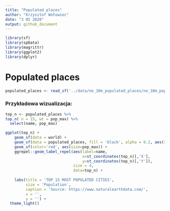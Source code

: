 ```yaml
---
title: "Populated places"
author: "Krzysztof Wołowiec"
date: "3 05 2020"
output: github_document
---
```


```r
library(sf)
library(spData)
library(magrittr)
library(ggplot2)
library(dplyr)
```


# Populated places

```r
populated_places <- read_sf('../data/ne_10m_populated_places/ne_10m_populated_places_simple.shp')
```

### Przykładowa wizualizacja:

```r
top_n <- populated_places %>%
top_n( n = 15, wt = pop_max) %>%
  select(name, pop_max)

ggplot(top_n) +
    geom_sf(data = world) +
    geom_sf(data = populated_places, fill = 'black', alpha = 0.2, aes(size = pop_max)) +
    geom_sf(color='red', aes(size=pop_max)) +
    ggrepel::geom_label_repel(aes(label=name, 
                                  x=st_coordinates(top_n)[,'X'],
                                  y=st_coordinates(top_n)[,'Y']),
                              size = 4,
                              data=top_n) +
  
    labs(title = 'TOP 15 MOST POPULATED CITIES',
         size = 'Population', 
         caption = 'Source: https://www.naturalearthdata.com/',
         x = '', 
         y = '') +
  theme_light()
```